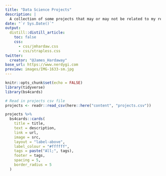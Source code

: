 ```yaml
---
title: "Data Science Projects"
description: |
  A collection of some projects that may or may not be related to my research.
date: "`r Sys.Date()`"
output:
  distill::distill_article:
    toc: false
    css:
      - css/jmhardaw.css
      - css/strapless.css
twitter:
  creator: "@James_Hardaway"
base_url: https://www.nerdygi.com
preview: images/IMG-1633-sm.jpg
---
```


<!-- Remove margin under images -->
<style>
d-article img {
  margin-bottom: 0px;
}

.btn-primary {
    background-color: #74a08a;
    color: #FFFFFF;
    padding: 3px 5px 3px 5px;
    margin: 0 2px 0 2px;
    border-radius: 5px; /* Rounded edges */
    border: 0px;
}

.btn-primary:hover {
    background-color: #8a74a0;
    color: #FFFFFF;
}
</style>

```r
knitr::opts_chunk$set(echo = FALSE)
library(tidyverse)
library(bs4cards)

# Read in projects csv file 
projects <- readr::read_csv(here::here("content", "projects.csv"))
```

```r
projects %>% 
  bs4cards::cards(
    title = title,
    text = description,
    link = url,
    image = src,
    layout = "label-above",
    label_colour = "#ffffff",
    tags = paste("All;", tags),
    footer = tags,
    spacing = 5,
    border_radius = 5
  )
```
